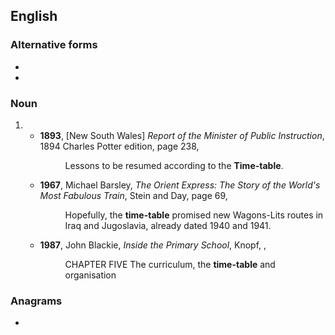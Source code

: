 {{also|timetable|time table}}
==English==

===Alternative forms===
* {{l|en|time table}}
* {{l|en|timetable}}

===Noun===
{{en-noun|head=[[time]]-[[table]]}}

# {{alternative spelling of|en|timetable}}
#* '''1893''', [New South Wales] ''Report of the Minister of Public Instruction'', 1894 Charles Potter edition, page 238,
#*: Lessons to be resumed according to the '''Time-table'''.
#* '''1967''', Michael Barsley, ''The Orient Express: The Story of the World's Most Fabulous Train'', Stein and Day, page 69,
#*: Hopefully, the '''time-table''' promised new Wagons-Lits routes in Iraq and Jugoslavia, already dated 1940 and 1941.
#* '''1987''', John Blackie, ''Inside the Primary School'', Knopf, {{ISBN|0805203117}},
#*: <small style="font-size:100%;font-variant:small-caps;">CHAPTER FIVE</small> The curriculum, the '''time-table''' and organisation

===Anagrams===
* {{anagrams|en|a=abeeilmtt|emittable}}